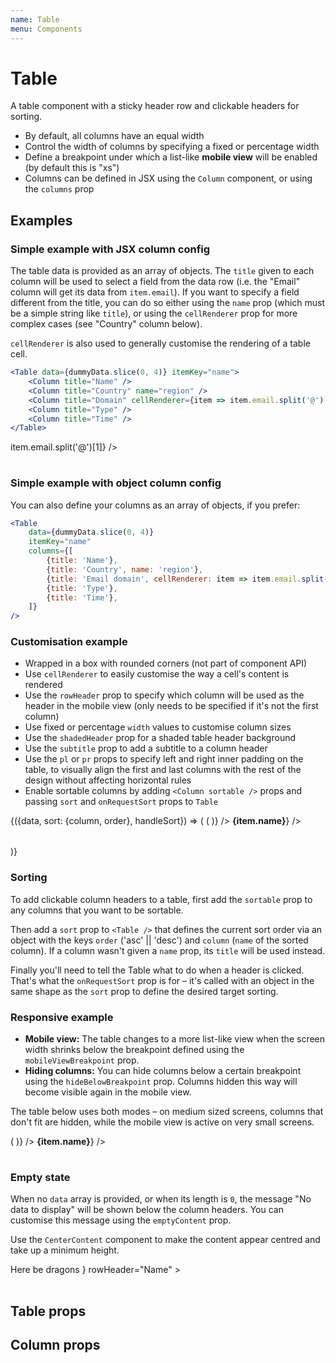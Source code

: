 ```yaml
---
name: Table
menu: Components
---
```



# Table

A table component with a sticky header row and clickable headers for sorting.

-   By default, all columns have an equal width
-   Control the width of columns by specifying a fixed or percentage width
-   Define a breakpoint under which a list-like **mobile view** will be enabled (by default this is "xs")
-   Columns can be defined in JSX using the `Column` component, or using the `columns` prop

## Examples

### Simple example with JSX column config

The table data is provided as an array of objects. The `title` given to each column will be used to select a field from the data row (i.e. the "Email" column will get its data from `item.email`). If you want to specify a field different from the title, you can do so either using the `name` prop (which must be a simple string like `title`), or using the `cellRenderer` prop for more complex cases (see "Country" column below).

`cellRenderer` is also used to generally customise the rendering of a table cell.

```jsx
<Table data={dummyData.slice(0, 4)} itemKey="name">
	<Column title="Name" />
	<Column title="Country" name="region" />
	<Column title="Domain" cellRenderer={item => item.email.split('@')[1]} />
	<Column title="Type" />
	<Column title="Time" />
</Table>
```

<Playground>
	<Table data={dummyData.slice(0, 4)} itemKey="name">
		<Column title="Name" />
		<Column title="Country" name="region" />
		<Column
			title="Email domain"
			cellRenderer={item => item.email.split('@')[1]}
		/>
		<Column title="Type" />
		<Column title="Time" />
	</Table>
</Playground>

### Simple example with object column config

You can also define your columns as an array of objects, if you prefer:

```jsx
<Table
	data={dummyData.slice(0, 4)}
	itemKey="name"
	columns={[
		{title: 'Name'},
		{title: 'Country', name: 'region'},
		{title: 'Email domain', cellRenderer: item => item.email.split('@')[1]},
		{title: 'Type'},
		{title: 'Time'},
	]}
/>
```

### Customisation example

-   Wrapped in a box with rounded corners (not part of component API)
-   Use `cellRenderer` to easily customise the way a cell's content is rendered
-   Use the `rowHeader` prop to specify which column will be used as the header in the mobile view (only needs to be specified if it's not the first column)
-   Use fixed or percentage `width` values to customise column sizes
-   Use the `shadedHeader` prop for a shaded table header background
-   Use the `subtitle` prop to add a subtitle to a column header
-   Use the `pl` or `pr` props to specify left and right inner padding on the table, to visually align the first and last columns with the rest of the design without affecting horizontal rules
-   Enable sortable columns by adding `<Column sortable />` props and passing `sort` and `onRequestSort` props to `Table`

<Playground>
	<Box border="thin" borderRadius="large">
		<DemoTableState data={dummyData.slice(4, 8)}>
			{({data, sort: {column, order}, handleSort}) => (
				<Table
					shadedHeader
					data={data}
					itemKey="name"
					rowHeader="Name"
					sort={{
						column,
						order,
					}}
					onRequestSort={handleSort}
					pl="xl"
					pr={20}
				>
					<Column
						title="Role"
						width={40}
						cellRenderer={item => (
							<Icon
								name={item.role === 'manager' ? 'star' : 'user'}
								aria-label={
									item.role === 'manager' ? 'Manager' : 'User'
								}
							/>
						)}
					/>
					<Column
						sortable
						title="Name"
						width="40%"
						cellRenderer={item => <strong>{item.name}</strong>}
					/>
					<Column
						sortable
						title="Type"
						subtitle="Random characters"
					/>
					<Column sortable title="Time" defaultOrder="desc" />
				</Table>
			)}
		</DemoTableState>
	</Box>
</Playground>

### Sorting

To add clickable column headers to a table, first add the `sortable` prop to any columns that you want to be sortable.

Then add a `sort` prop to `<Table />` that defines the current sort order via an object with the keys `order` ('asc' || 'desc') and `column` (`name` of the sorted column). If a column wasn't given a `name` prop, its `title` will be used instead.

Finally you'll need to tell the Table what to do when a header is clicked. That's what the `onRequestSort` prop is for – it's called with an object in the same shape as the `sort` prop to define the desired target sorting.

### Responsive example

-   **Mobile view:** The table changes to a more list-like view when the screen width shrinks below the breakpoint defined using the `mobileViewBreakpoint` prop.
-   **Hiding columns:** You can hide columns below a certain breakpoint using the `hideBelowBreakpoint` prop. Columns hidden this way will become visible again in the mobile view.

The table below uses both modes – on medium sized screens, columns that don't fit are hidden, while the mobile view is active on very small screens.

<Playground>
	<Table
		mobileViewBreakpoint="xxs"
		data={dummyData.slice(8, 12)}
		itemKey="name"
		rowHeader="Name"
	>
		<Column
			title="Role"
			width={40}
			cellRenderer={item => (
				<Icon name={item.role === 'manager' ? 'star' : 'user'} />
			)}
		/>
		<Column
			title="Name"
			width="40%"
			cellRenderer={item => <strong>{item.name}</strong>}
		/>
		<Column title="Region" hideBelowBreakpoint="m" />
		<Column title="Type" />
		<Column title="Time" />
	</Table>
</Playground>

### Empty state

When no `data` array is provided, or when its length is `0`, the message "No data to display" will be shown below the column headers. You can customise this message using the `emptyContent` prop.

Use the `CenterContent` component to make the content appear centred and take up a minimum height.

<Playground>
	<Table
		emptyContent={
			<CenterContent height={180}>Here be dragons</CenterContent>
		}
		rowHeader="Name"
	>
		<Column title="Role" width={40} />
		<Column title="Name" width="40%" />
		<Column title="Region" hideBelowBreakpoint="m" />
		<Column title="Type" hideBelowBreakpoint="xs" />
		<Column title="Time" />
	</Table>
</Playground>

## Table props

<Props of={Table} />

## Column props

<Props of={Column} />
